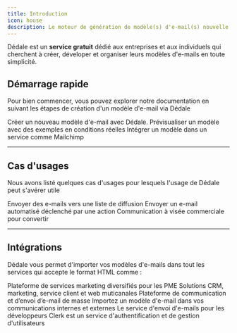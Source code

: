 ```yaml
---
title: Introduction
icon: house
description: Le moteur de génération de modèle(s) d'e-mail(s) nouvelle génération
---
```


Dédale est un **service gratuit** dédié aux entreprises et aux individuels qui cherchent à créer, déveloper et organiser leurs modèles d'e-mails en toute simplicité.

## Démarrage rapide

Pour bien commencer, vous pouvez explorer notre documentation en suivant les étapes de création d'un modèle d'e-mail via Dédale

<CardGroup cols={3}>
  <Card
    title="Créer"
    icon="circle-1"
    href="/dedale/demarrage-rapide#etape-1-creer-mon-premier-modele-d-e-mail"
  >
    Créer un nouveau modèle d'e-mail avec Dédale.
  </Card>
  <Card
    title="Prévisualiser"
    icon="circle-2"
    href="/dedale/demarrage-rapide#etape-2-ajouter-des-variables-et-previsualiser-mon-modele"
  >
    Prévisualiser un modèle avec des exemples en conditions réelles
  </Card>
  <Card
    title="Exporter"
    icon="circle-3"
    href="/dedale/demarrage-rapide#etape-4-exporter-mon-modele-vers-mon-service-d-envoi-d-e-mails"
  >
    Intégrer un modèle dans un service comme Mailchimp
  </Card>
</CardGroup>

---

## Cas d'usages

Nous avons listé quelques cas d'usages pour lesquels l'usage de Dédale peut s'avérer utile

<CardGroup cols={3}>
  <Card
    title="e-mailing"
    icon="megaphone"
    href="/dedale/usages/e-mailing"
  >
    Envoyer des e-mails vers une liste de diffusion
  </Card>
  <Card
    title="Transactionnel"
    icon="gear"
    href="/dedale/usages/e-mails-transactionnels"
  >
    Envoyer un e-mail automatisé déclenché par une action
  </Card>
  <Card
    title="Retargeting"
    icon="bullseye-pointer"
    href="/dedale/usages/retargeting"
  >
    Communication à visée commerciale pour convertir
  </Card>
</CardGroup>

---

## Intégrations

Dédale vous permet d'importer vos modèles d'e-mails dans tout les services qui accepte le format HTML comme :

<CardGroup cols={2}>
  <Card
    title="Mailchimp"
    href="/dedale/integrations/mailchimp"
  >
    Plateforme de services marketing diversifiés pour les PME
  </Card>
  <Card
    title="Hubspot"
    href="/dedale/integrations/hubspot"
  >
    Solutions CRM, marketing, service client et web muticanales
  </Card>
  <Card
    title="Brevo (ex Sendinblue)"
    href="/dedale/integrations/brevo"
  >
    Plateforme de communication et d’envoi d’e-mail de masse
  </Card>
  <Card
    title="Outlook"
    href="/dedale/integrations/outlook"
  >
    Importez un modèle d'e-mail dans vos communications internes et externes
  </Card>
  <Card
    title="Resend"
    href="/dedale/integrations/resend"
  >
    Le service d'envoi d'e-mails pour les développeurs
  </Card>
  <Card
    title="Clerk"
    href="/dedale/integrations/clerk"
  >
    Clerk est un service d'authentification et de gestion d'utilisateurs
  </Card>
</CardGroup>
